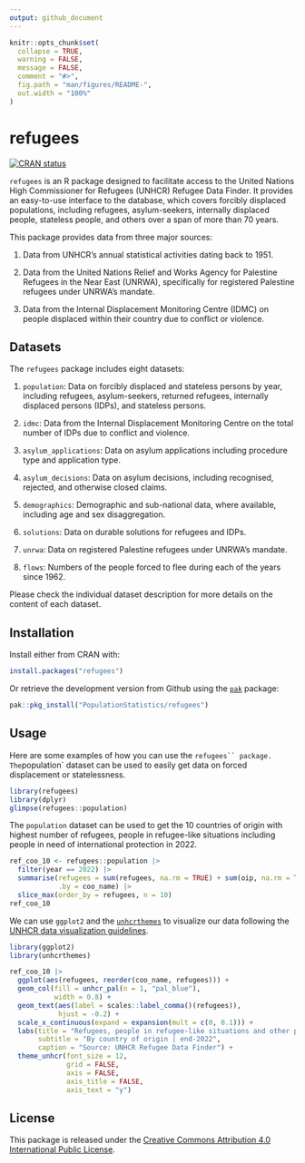 ```yaml
---
output: github_document
---
```


```r
knitr::opts_chunk$set(
  collapse = TRUE,
  warning = FALSE,
  message = FALSE,
  comment = "#>",
  fig.path = "man/figures/README-",
  out.width = "100%"
)
```

# refugees

[![CRAN status](https://www.r-pkg.org/badges/version/refugees)](https://cran.r-project.org/package=refugees)

`refugees` is an R package designed to facilitate access to the United Nations High Commissioner for Refugees (UNHCR) Refugee Data Finder. It provides an easy-to-use interface to the database, which covers forcibly displaced populations, including refugees, asylum-seekers, internally displaced people, stateless people, and others over a span of more than 70 years.

This package provides data from three major sources:

1. Data from UNHCR's annual statistical activities dating back to 1951.

2. Data from the United Nations Relief and Works Agency for Palestine Refugees in the Near East (UNRWA), specifically for registered Palestine refugees under UNRWA’s mandate.

3. Data from the Internal Displacement Monitoring Centre (IDMC) on people displaced within their country due to conflict or violence.

## Datasets

The `refugees` package includes eight datasets:

1. `population`: Data on forcibly displaced and stateless persons by year, including refugees, asylum-seekers, returned refugees, internally displaced persons (IDPs), and stateless persons.

2. `idmc`: Data from the Internal Displacement Monitoring Centre on the total number of IDPs due to conflict and violence.

3. `asylum_applications`: Data on asylum applications including procedure type and application type.

4. `asylum_decisions`: Data on asylum decisions, including recognised, rejected, and otherwise closed claims.

5. `demographics`: Demographic and sub-national data, where available, including age and sex disaggregation.

6. `solutions`: Data on durable solutions for refugees and IDPs.

7. `unrwa`: Data on registered Palestine refugees under UNRWA’s mandate.

8. `flows`: Numbers of the people forced to flee during each of the years since 1962.

Please check the individual dataset description for more details on the content of each dataset.

## Installation

Install either from CRAN with:

```r
install.packages("refugees")
```

Or retrieve the development version from Github using the [`pak`](https://pak.r-lib.org/) package:

```r
pak::pkg_install("PopulationStatistics/refugees")
```

## Usage

Here are some examples of how you can use the `refugees`` package. The `population` dataset can be used to easily get data on forced displacement or statelessness.

```r
library(refugees)
library(dplyr)
glimpse(refugees::population)
```

The `population` dataset can be used to get the 10 countries of origin with highest number of refugees, people in refugee-like situations including people in need of international protection in 2022.

```r
ref_coo_10 <- refugees::population |>
  filter(year == 2022) |>
  summarise(refugees = sum(refugees, na.rm = TRUE) + sum(oip, na.rm = TRUE),
            .by = coo_name) |>
  slice_max(order_by = refugees, n = 10)
ref_coo_10
```

We can use `ggplot2` and the [`unhcrthemes`](https://github.com/vidonne/unhcrthemes) to visualize our data following the [UNHCR data visualization guidelines](https://dataviz.unhcr.org/general_guidance/).

```r
library(ggplot2)
library(unhcrthemes)

ref_coo_10 |>
  ggplot(aes(refugees, reorder(coo_name, refugees))) +
  geom_col(fill = unhcr_pal(n = 1, "pal_blue"),
           width = 0.8) +
  geom_text(aes(label = scales::label_comma()(refugees)),
            hjust = -0.2) +
  scale_x_continuous(expand = expansion(mult = c(0, 0.1))) +
  labs(title = "Refugees, people in refugee-like situations and other people in need of international protection",
       subtitle = "By country of origin | end-2022",
       caption = "Source: UNHCR Refugee Data Finder") +
  theme_unhcr(font_size = 12,
              grid = FALSE,
              axis = FALSE,
              axis_title = FALSE,
              axis_text = "y")
```

## License

This package is released under the [Creative Commons Attribution 4.0 International Public License](https://creativecommons.org/licenses/by/4.0/).
